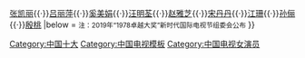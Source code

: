{{Navbox
|name = 新中国成立70周年全国十佳电视女演员
|title = 新中国成立70周年全国十佳电视女演员
|list1 =[[斯琴高娃]]{{·}}[[张凯丽]]{{·}}[[吕丽萍]]{{·}}[[奚美娟]]{{·}}[[汪明荃]]{{·}}[[赵雅芝]]{{·}}[[宋丹丹]]{{·}}[[江珊]]{{·}}[[孙俪]]{{·}}[[殷桃]]
|below = <small>注：2019年“1978卓越大奖”新时代国际电视节组委会公布</small>
}}<noinclude>
[[Category:中国十大]]
[[Category:中国电视模板]]
[[Category:中国电视女演员]]
</noinclude>